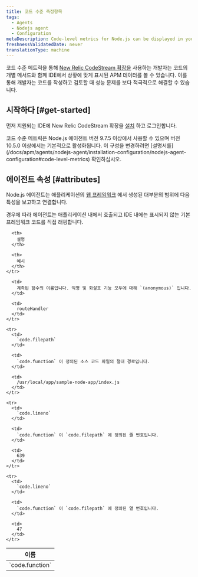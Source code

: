```yaml
---
title: 코드 수준 측정항목
tags:
  - Agents
  - Nodejs agent
  - Configuration
metaDescription: Code-level metrics for Node.js can be displayed in your IDE using the New Relic CodeStream extension.
freshnessValidatedDate: never
translationType: machine
---
```


코드 수준 메트릭을 통해 [New Relic CodeStream 확장을](/docs/codestream/how-use-codestream/performance-monitoring#code-level) 사용하는 개발자는 코드의 개별 메서드와 함께 IDE에서 상황에 맞게 표시된 APM 데이터를 볼 수 있습니다. 이를 통해 개발자는 코드를 작성하고 검토할 때 성능 문제를 보다 적극적으로 해결할 수 있습니다.

## 시작하다 [#get-started]

먼저 지원되는 IDE에 New Relic CodeStream 확장을 [설치](/docs/codestream/start-here/install-codestream) 하고 로그인합니다.

<Callout variant="important">
  코드 수준 메트릭은 Node.js 에이전트 버전 9.7.5 이상에서 사용할 수 있으며 버전 10.5.0 이상에서는 기본적으로 활성화됩니다. 이 구성을 변경하려면 [설명서를](/docs/apm/agents/nodejs-agent/installation-configuration/nodejs-agent-configuration#code-level-metrics) 확인하십시오.
</Callout>

## 에이전트 속성 [#attributes]

Node.js 에이전트는 애플리케이션의 [웹 프레임워크](/docs/apm/agents/nodejs-agent/getting-started/compatibility-requirements-nodejs-agent#support) 에서 생성된 대부분의 범위에 다음 특성을 보고하고 연결합니다.

<Callout variant="important">
  경우에 따라 에이전트는 애플리케이션 내에서 호출되고 IDE 내에는 표시되지 않는 기본 프레임워크 코드를 직접 래핑합니다.
</Callout>

<table>
  <thead>
    <tr>
      <th style={{ width: "300px" }}>
        이름
      </th>

      <th>
        설명
      </th>

      <th>
        예시
      </th>
    </tr>
  </thead>

  <tbody>
    <tr>
      <td>
        `code.function`
      </td>

      <td>
        계측된 함수의 이름입니다. 익명 및 화살표 기능 모두에 대해 `(anonymous)` 입니다.
      </td>

      <td>
        routeHandler
      </td>
    </tr>

    <tr>
      <td>
        `code.filepath`
      </td>

      <td>
        `code.function` 이 정의된 소스 코드 파일의 절대 경로입니다.
      </td>

      <td>
        /usr/local/app/sample-node-app/index.js
      </td>
    </tr>

    <tr>
      <td>
        `code.lineno`
      </td>

      <td>
        `code.function` 이 `code.filepath` 에 정의된 줄 번호입니다.
      </td>

      <td>
        639
      </td>
    </tr>

    <tr>
      <td>
        `code.lineno`
      </td>

      <td>
        `code.function` 이 `code.filepath` 에 정의된 열 번호입니다.
      </td>

      <td>
        47
      </td>
    </tr>
  </tbody>
</table>